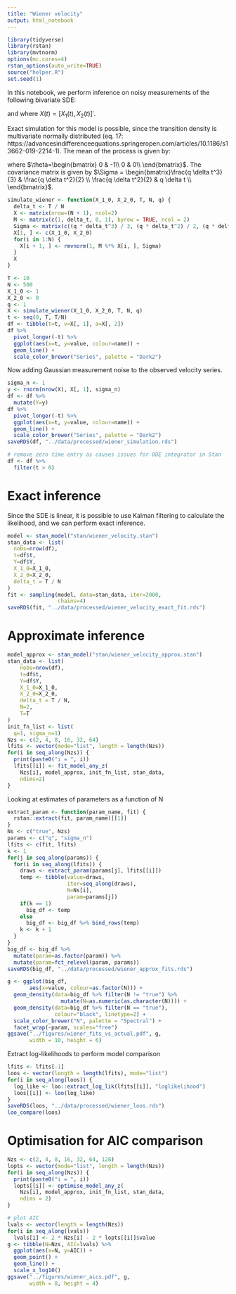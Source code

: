 ```yaml
---
title: "Wiener velocity"
output: html_notebook
---
```


```r
library(tidyverse)
library(rstan)
library(mvtnorm)
options(mc.cores=4)
rstan_options(auto_write=TRUE)
source("helper.R")
set.seed(1)
```


In this notebook, we perform inference on noisy measurements of the following bivariate SDE:

\begin{equation}
    dX(t) = \begin{bmatrix}
   0 & 1\\
   0 & 0 
   \end{bmatrix} X(t) dt + \begin{bmatrix}
   0\\
   \sqrt{q} 
   \end{bmatrix}dW(t)
\end{equation}

and where $X(t) = [X_1(t), X_2(t)]'$.

Exact simulation for this model is possible, since the transition density is multivariate normally distributed (eq. 17: https://advancesindifferenceequations.springeropen.com/articles/10.1186/s13662-019-2214-1). The mean of the process is given by:

\begin{equation}
mu(t + \delta t) = \exp(-\theta \delta t) X[t] = \begin{bmatrix}1 & \delta t \\
 0 & 1 \\
 \end{bmatrix} X[t]
\end{equation}

where $\theta=\begin{bmatrix} 0 & -1\\ 0 & 0\\ \end{bmatrix}$. The covariance matrix is given by $\Sigma = \begin{bmatrix}\frac{q \delta t^3}{3} & \frac{q \delta t^2}{2} \\ \frac{q \delta t^2}{2} & q \delta t \\ \end{bmatrix}$.

```r
simulate_wiener <- function(X_1_0, X_2_0, T, N, q) {
  delta_t <- T / N
  X <- matrix(nrow=(N + 1), ncol=2)
  M <- matrix(c(1, delta_t, 0, 1), byrow = TRUE, ncol = 2)
  Sigma <- matrix(c((q * delta_t^3) / 3, (q * delta_t^2) / 2, (q * delta_t^2) / 2, q * delta_t), byrow = TRUE, ncol = 2)
  X[1, ] <- c(X_1_0, X_2_0)
  for(i in 1:N) {
    X[i + 1, ] <- rmvnorm(1, M %*% X[i, ], Sigma)
  }
  X
}

T <- 10
N <- 500
X_1_0 <- 1
X_2_0 <- 0
q <- 1
X <- simulate_wiener(X_1_0, X_2_0, T, N, q)
t <- seq(0, T, T/N)
df <- tibble(t=t, v=X[, 1], a=X[, 2])
df %>% 
  pivot_longer(-t) %>% 
  ggplot(aes(x=t, y=value, colour=name)) +
  geom_line() +
  scale_color_brewer("Series", palette = "Dark2")
```
Now adding Gaussian measurement noise to the observed velocity series.
```r
sigma_n <- 1
y <- rnorm(nrow(X), X[, 1], sigma_n)
df <- df %>% 
  mutate(Y=y)
df %>% 
  pivot_longer(-t) %>% 
  ggplot(aes(x=t, y=value, colour=name)) +
  geom_line() +
  scale_color_brewer("Series", palette = "Dark2")
saveRDS(df, "../data/processed/wiener_simulation.rds")

# remove zero time entry as causes issues for ODE integrator in Stan
df <- df %>% 
  filter(t > 0)
```

# Exact inference
Since the SDE is linear, it is possible to use Kalman filtering to calculate the likelihood, and we can perform exact inference.
```r
model <- stan_model("stan/wiener_velocity.stan")
stan_data <- list(
  nobs=nrow(df),
  t=df$t,
  Y=df$Y,
  X_1_0=X_1_0,
  X_2_0=X_2_0,
  delta_t = T / N
)
fit <- sampling(model, data=stan_data, iter=2000,
                chains=4)
saveRDS(fit, "../data/processed/wiener_velocity_exact_fit.rds")
```

# Approximate inference
```r
model_approx <- stan_model("stan/wiener_velocity_approx.stan")
stan_data <- list(
    nobs=nrow(df),
    t=df$t,
    Y=df$Y,
    X_1_0=X_1_0,
    X_2_0=X_2_0,
    delta_t = T / N,
    N=2,
    T=T
)
init_fn_list <- list(
  q=1, sigma_n=1)
Nzs <- c(2, 4, 8, 16, 32, 64)
lfits <- vector(mode="list", length = length(Nzs))
for(i in seq_along(Nzs)) {
  print(paste0("i = ", i))
  lfits[[i]] <- fit_model_any_z(
    Nzs[i], model_approx, init_fn_list, stan_data,
    ndims=2)
}
```

Looking at estimates of parameters as a function of N
```r
extract_param <- function(param_name, fit) {
  rstan::extract(fit, param_name)[[1]]
}
Ns <- c("true", Nzs)
params <- c("q", "sigma_n")
lfits <- c(fit, lfits)
k <- 1
for(j in seq_along(params)) {
  for(i in seq_along(lfits)) {
    draws <- extract_param(params[j], lfits[[i]])
    temp <- tibble(value=draws,
                   iter=seq_along(draws),
                   N=Ns[i],
                   param=params[j])
    if(k == 1)
      big_df <- temp
    else
      big_df <- big_df %>% bind_rows(temp)
    k <- k + 1
  }
}
big_df <- big_df %>% 
  mutate(param=as.factor(param)) %>% 
  mutate(param=fct_relevel(param, params))
saveRDS(big_df, "../data/processed/wiener_approx_fits.rds")

g <- ggplot(big_df,
       aes(x=value, colour=as.factor(N))) +
  geom_density(data=big_df %>% filter(N != "true") %>% 
                 mutate(N=as.numeric(as.character(N)))) +
  geom_density(data=big_df %>% filter(N == "true"),
               colour="black", linetype=2) +
  scale_color_brewer("N", palette = "Spectral") +
  facet_wrap(~param, scales="free")
ggsave("../figures/wiener_fits_vs_actual.pdf", g,
       width = 10, height = 6)
```

Extract log-likelihoods to perform model comparison
```r
lfits <- lfits[-1]
loos <- vector(length = length(lfits), mode="list")
for(i in seq_along(loos)) {
  log_like <- loo::extract_log_lik(lfits[[i]], "loglikelihood")
  loos[[i]] <- loo(log_like)
}
saveRDS(loos, "../data/processed/wiener_loos.rds")
loo_compare(loos)
```

# Optimisation for AIC comparison
```r
Nzs <- c(2, 4, 8, 16, 32, 64, 128)
lopts <- vector(mode="list", length = length(Nzs))
for(i in seq_along(Nzs)) {
  print(paste0("i = ", i))
  lopts[[i]] <- optimise_model_any_z(
    Nzs[i], model_approx, init_fn_list, stan_data,
    ndims = 2)
}

# plot AIC
lvals <- vector(length = length(Nzs))
for(i in seq_along(lvals))
  lvals[i] <- 2 * Nzs[i] - 2 * lopts[[i]]$value
g <- tibble(N=Nzs, AIC=lvals) %>% 
  ggplot(aes(x=N, y=AIC)) +
  geom_point() +
  geom_line() +
  scale_x_log10()
ggsave("../figures/wiener_aics.pdf", g,
       width = 8, height = 4)
```
